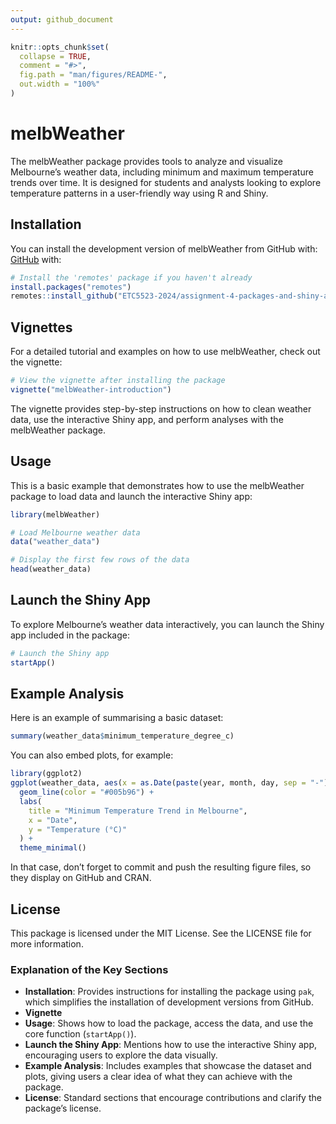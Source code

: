```yaml
---
output: github_document
---
```


<!-- README.md is generated from README.Rmd. Please edit that file -->

```r
knitr::opts_chunk$set(
  collapse = TRUE,
  comment = "#>",
  fig.path = "man/figures/README-",
  out.width = "100%"
)
```

# melbWeather

<!-- badges: start -->

<!-- badges: end -->

The melbWeather package provides tools to analyze and visualize Melbourne's weather data, including minimum and maximum temperature trends over time. It is designed for students and analysts looking to explore temperature patterns in a user-friendly way using R and Shiny.

## Installation

You can install the development version of melbWeather from GitHub with: [GitHub](https://github.com/ETC5523-2024/assignment-4-packages-and-shiny-apps-tdew0002) with:

```r
# Install the 'remotes' package if you haven't already
install.packages("remotes")
remotes::install_github("ETC5523-2024/assignment-4-packages-and-shiny-apps-tdew0002")
```

## Vignettes

For a detailed tutorial and examples on how to use melbWeather, check out the vignette:

```r
# View the vignette after installing the package
vignette("melbWeather-introduction")
```

The vignette provides step-by-step instructions on how to clean weather data, use the interactive Shiny app, and perform analyses with the melbWeather package.

## Usage

This is a basic example that demonstrates how to use the melbWeather package to load data and launch the interactive Shiny app:

```r
library(melbWeather)

# Load Melbourne weather data
data("weather_data")

# Display the first few rows of the data
head(weather_data)
```

## Launch the Shiny App

To explore Melbourne's weather data interactively, you can launch the Shiny app included in the package:

```r
# Launch the Shiny app
startApp()
```

## Example Analysis

Here is an example of summarising a basic dataset:

```r
summary(weather_data$minimum_temperature_degree_c)
```

You can also embed plots, for example:

```r
library(ggplot2)
ggplot(weather_data, aes(x = as.Date(paste(year, month, day, sep = "-")), y = minimum_temperature_degree_c)) +
  geom_line(color = "#005b96") +
  labs(
    title = "Minimum Temperature Trend in Melbourne",
    x = "Date",
    y = "Temperature (°C)"
  ) +
  theme_minimal()

```

In that case, don't forget to commit and push the resulting figure files, so they display on GitHub and CRAN.

## License

This package is licensed under the MIT License. See the LICENSE file for more information.

### Explanation of the Key Sections

-   **Installation**: Provides instructions for installing the package using `pak`, which simplifies the installation of development versions from GitHub.
-   **Vignette**
-   **Usage**: Shows how to load the package, access the data, and use the core function (`startApp()`).
-   **Launch the Shiny App**: Mentions how to use the interactive Shiny app, encouraging users to explore the data visually.
-   **Example Analysis**: Includes examples that showcase the dataset and plots, giving users a clear idea of what they can achieve with the package.
-   **License**: Standard sections that encourage contributions and clarify the package’s license.
